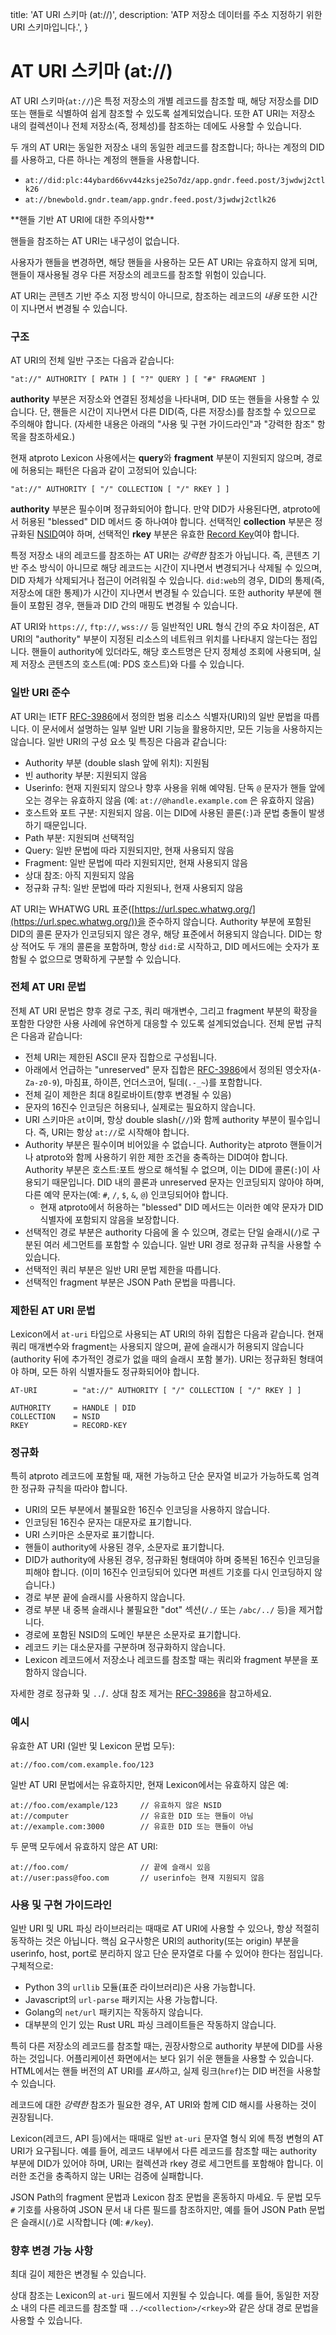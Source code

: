   title: 'AT URI 스키마 (at://)',
  description: 'ATP 저장소 데이터를 주소 지정하기 위한 URI 스키마입니다.',
}

# AT URI 스키마 (at://)

AT URI 스키마(`at://`)은 특정 저장소의 개별 레코드를 참조할 때, 해당 저장소를 DID 또는 핸들로 식별하여 쉽게 참조할 수 있도록 설계되었습니다. 또한 AT URI는 저장소 내의 컬렉션이나 전체 저장소(즉, 정체성)를 참조하는 데에도 사용할 수 있습니다.

두 개의 AT URI는 동일한 저장소 내의 동일한 레코드를 참조합니다; 하나는 계정의 DID를 사용하고, 다른 하나는 계정의 핸들을 사용합니다.

- `at://did:plc:44ybard66vv44zksje25o7dz/app.gndr.feed.post/3jwdwj2ctlk26`
- `at://bnewbold.gndr.team/app.gndr.feed.post/3jwdwj2ctlk26`

<Note>
**핸들 기반 AT URI에 대한 주의사항**

핸들을 참조하는 AT URI는 내구성이 없습니다.

사용자가 핸들을 변경하면, 해당 핸들을 사용하는 모든 AT URI는 유효하지 않게 되며, 핸들이 재사용될 경우 다른 저장소의 레코드를 참조할 위험이 있습니다.

AT URI는 콘텐츠 기반 주소 지정 방식이 아니므로, 참조하는 레코드의 _내용_ 또한 시간이 지나면서 변경될 수 있습니다.
</Note>

### 구조

AT URI의 전체 일반 구조는 다음과 같습니다:

```text
"at://" AUTHORITY [ PATH ] [ "?" QUERY ] [ "#" FRAGMENT ]
```

**authority** 부분은 저장소와 연결된 정체성을 나타내며, DID 또는 핸들을 사용할 수 있습니다. 단, 핸들은 시간이 지나면서 다른 DID(즉, 다른 저장소)를 참조할 수 있으므로 주의해야 합니다. (자세한 내용은 아래의 "사용 및 구현 가이드라인"과 "강력한 참조" 항목을 참조하세요.)

현재 atproto Lexicon 사용에서는 **query**와 **fragment** 부분이 지원되지 않으며, 경로에 허용되는 패턴은 다음과 같이 고정되어 있습니다:

```text
"at://" AUTHORITY [ "/" COLLECTION [ "/" RKEY ] ]
```

**authority** 부분은 필수이며 정규화되어야 합니다. 만약 DID가 사용된다면, atproto에서 허용된 "blessed" DID 메서드 중 하나여야 합니다. 선택적인 **collection** 부분은 정규화된 [NSID](./nsid)여야 하며, 선택적인 **rkey** 부분은 유효한 [Record Key](./record-key)여야 합니다.

특정 저장소 내의 레코드를 참조하는 AT URI는 *강력한* 참조가 아닙니다. 즉, 콘텐츠 기반 주소 방식이 아니므로 해당 레코드는 시간이 지나면서 변경되거나 삭제될 수 있으며, DID 자체가 삭제되거나 접근이 어려워질 수 있습니다. `did:web`의 경우, DID의 통제(즉, 저장소에 대한 통제)가 시간이 지나면서 변경될 수 있습니다. 또한 authority 부분에 핸들이 포함된 경우, 핸들과 DID 간의 매핑도 변경될 수 있습니다.

AT URI와 `https://`, `ftp://`, `wss://` 등 일반적인 URL 형식 간의 주요 차이점은, AT URI의 "authority" 부분이 지정된 리소스의 네트워크 위치를 나타내지 않는다는 점입니다. 핸들이 authority에 있더라도, 해당 호스트명은 단지 정체성 조회에 사용되며, 실제 저장소 콘텐츠의 호스트(예: PDS 호스트)와 다를 수 있습니다.

### 일반 URI 준수

AT URI는 IETF [RFC-3986](https://www.rfc-editor.org/rfc/rfc3986)에서 정의한 범용 리소스 식별자(URI)의 일반 문법을 따릅니다. 이 문서에서 설명하는 일부 일반 URI 기능을 활용하지만, 모든 기능을 사용하지는 않습니다. 일반 URI의 구성 요소 및 특징은 다음과 같습니다:

- Authority 부분 (double slash 앞에 위치): 지원됨
- 빈 authority 부분: 지원되지 않음
- Userinfo: 현재 지원되지 않으나 향후 사용을 위해 예약됨. 단독 `@` 문자가 핸들 앞에 오는 경우는 유효하지 않음 (예: `at://@handle.example.com` 은 유효하지 않음)
- 호스트와 포트 구분: 지원되지 않음. 이는 DID에 사용된 콜론(`:`)과 문법 충돌이 발생하기 때문입니다.
- Path 부분: 지원되며 선택적임
- Query: 일반 문법에 따라 지원되지만, 현재 사용되지 않음
- Fragment: 일반 문법에 따라 지원되지만, 현재 사용되지 않음
- 상대 참조: 아직 지원되지 않음
- 정규화 규칙: 일반 문법에 따라 지원되나, 현재 사용되지 않음

AT URI는 WHATWG URL 표준([https://url.spec.whatwg.org/](https://url.spec.whatwg.org/))을 준수하지 않습니다. Authority 부분에 포함된 DID의 콜론 문자가 인코딩되지 않은 경우, 해당 표준에서 허용되지 않습니다. DID는 항상 적어도 두 개의 콜론을 포함하며, 항상 `did:`로 시작하고, DID 메서드에는 숫자가 포함될 수 없으므로 명확하게 구분할 수 있습니다.

### 전체 AT URI 문법

전체 AT URI 문법은 향후 경로 구조, 쿼리 매개변수, 그리고 fragment 부분의 확장을 포함한 다양한 사용 사례에 유연하게 대응할 수 있도록 설계되었습니다. 전체 문법 규칙은 다음과 같습니다:

- 전체 URI는 제한된 ASCII 문자 집합으로 구성됩니다.
- 아래에서 언급하는 "unreserved" 문자 집합은 [RFC-3986](https://www.rfc-editor.org/rfc/rfc3986)에서 정의된 영숫자(`A-Za-z0-9`), 마침표, 하이픈, 언더스코어, 틸데(`.-_~`)를 포함합니다.
- 전체 길이 제한은 최대 8킬로바이트(향후 변경될 수 있음)
- 문자의 16진수 인코딩은 허용되나, 실제로는 필요하지 않습니다.
- URI 스키마은 `at`이며, 항상 double slash(`//`)와 함께 authority 부분이 필수입니다. 즉, URI는 항상 `at://`로 시작해야 합니다.
- Authority 부분은 필수이며 비어있을 수 없습니다. Authority는 atproto 핸들이거나 atproto와 함께 사용하기 위한 제한 조건을 충족하는 DID여야 합니다. Authority 부분은 호스트:포트 쌍으로 해석될 수 없으며, 이는 DID에 콜론(`:`)이 사용되기 때문입니다. DID 내의 콜론과 unreserved 문자는 인코딩되지 않아야 하며, 다른 예약 문자는(예: `#`, `/`, `$`, `&`, `@`) 인코딩되어야 합니다.
    - 현재 atproto에서 허용하는 "blessed" DID 메서드는 이러한 예약 문자가 DID 식별자에 포함되지 않음을 보장합니다.
- 선택적인 경로 부분은 authority 다음에 올 수 있으며, 경로는 단일 슬래시(`/`)로 구분된 여러 세그먼트를 포함할 수 있습니다. 일반 URI 경로 정규화 규칙을 사용할 수 있습니다.
- 선택적인 쿼리 부분은 일반 URI 문법 제한을 따릅니다.
- 선택적인 fragment 부분은 JSON Path 문법을 따릅니다.

### 제한된 AT URI 문법

Lexicon에서 `at-uri` 타입으로 사용되는 AT URI의 하위 집합은 다음과 같습니다. 현재 쿼리 매개변수와 fragment는 사용되지 않으며, 끝에 슬래시가 허용되지 않습니다 (authority 뒤에 추가적인 경로가 없을 때의 슬래시 포함 불가). URI는 정규화된 형태여야 하며, 모든 하위 식별자들도 정규화되어야 합니다.

```text
AT-URI        = "at://" AUTHORITY [ "/" COLLECTION [ "/" RKEY ] ]

AUTHORITY     = HANDLE | DID
COLLECTION    = NSID
RKEY          = RECORD-KEY
```

### 정규화

특히 atproto 레코드에 포함될 때, 재현 가능하고 단순 문자열 비교가 가능하도록 엄격한 정규화 규칙을 따라야 합니다.

- URI의 모든 부분에서 불필요한 16진수 인코딩을 사용하지 않습니다.
- 인코딩된 16진수 문자는 대문자로 표기합니다.
- URI 스키마은 소문자로 표기합니다.
- 핸들이 authority에 사용된 경우, 소문자로 표기합니다.
- DID가 authority에 사용된 경우, 정규화된 형태여야 하며 중복된 16진수 인코딩을 피해야 합니다. (이미 16진수 인코딩되어 있다면 퍼센트 기호를 다시 인코딩하지 않습니다.)
- 경로 부분 끝에 슬래시를 사용하지 않습니다.
- 경로 부분 내 중복 슬래시나 불필요한 "dot" 섹션(`/./` 또는 `/abc/../` 등)을 제거합니다.
- 경로에 포함된 NSID의 도메인 부분은 소문자로 표기합니다.
- 레코드 키는 대소문자를 구분하며 정규화하지 않습니다.
- Lexicon 레코드에서 저장소나 레코드를 참조할 때는 쿼리와 fragment 부분을 포함하지 않습니다.

자세한 경로 정규화 및 `..`/`.` 상대 참조 제거는 [RFC-3986](https://www.rfc-editor.org/rfc/rfc3986)을 참고하세요.

### 예시

유효한 AT URI (일반 및 Lexicon 문법 모두):

```text
at://foo.com/com.example.foo/123
```

일반 AT URI 문법에서는 유효하지만, 현재 Lexicon에서는 유효하지 않은 예:

```text
at://foo.com/example/123     // 유효하지 않은 NSID
at://computer                // 유효한 DID 또는 핸들이 아님
at://example.com:3000        // 유효한 DID 또는 핸들이 아님
```

두 문맥 모두에서 유효하지 않은 AT URI:

```text
at://foo.com/                // 끝에 슬래시 있음
at://user:pass@foo.com       // userinfo는 현재 지원되지 않음
```

### 사용 및 구현 가이드라인

일반 URI 및 URL 파싱 라이브러리는 때때로 AT URI에 사용할 수 있으나, 항상 적절히 동작하는 것은 아닙니다. 핵심 요구사항은 URI의 authority(또는 origin) 부분을 userinfo, host, port로 분리하지 않고 단순 문자열로 다룰 수 있어야 한다는 점입니다. 구체적으로:

- Python 3의 `urllib` 모듈(표준 라이브러리)은 사용 가능합니다.
- Javascript의 `url-parse` 패키지는 사용 가능합니다.
- Golang의 `net/url` 패키지는 작동하지 않습니다.
- 대부분의 인기 있는 Rust URL 파싱 크레이트들은 작동하지 않습니다.

특히 다른 저장소의 레코드를 참조할 때는, 권장사항으로 authority 부분에 DID를 사용하는 것입니다. 어플리케이션 화면에서는 보다 읽기 쉬운 핸들을 사용할 수 있습니다. HTML에서는 핸들 버전의 AT URI를 *표시*하고, 실제 링크(`href`)는 DID 버전을 사용할 수 있습니다.

레코드에 대한 *강력한* 참조가 필요한 경우, AT URI와 함께 CID 해시를 사용하는 것이 권장됩니다.

Lexicon(레코드, API 등)에서는 때때로 일반 `at-uri` 문자열 형식 외에 특정 변형의 AT URI가 요구됩니다. 예를 들어, 레코드 내부에서 다른 레코드를 참조할 때는 authority 부분에 DID가 있어야 하며, URI는 컬렉션과 rkey 경로 세그먼트를 포함해야 합니다. 이러한 조건을 충족하지 않는 URI는 검증에 실패합니다.

JSON Path의 fragment 문법과 Lexicon 참조 문법을 혼동하지 마세요. 두 문법 모두 `#` 기호를 사용하여 JSON 문서 내 다른 필드를 참조하지만, 예를 들어 JSON Path 문법은 슬래시(`/`)로 시작합니다 (예: `#/key`).

### 향후 변경 가능 사항

최대 길이 제한은 변경될 수 있습니다.

상대 참조는 Lexicon의 `at-uri` 필드에서 지원될 수 있습니다. 예를 들어, 동일한 저장소 내의 다른 레코드를 참조할 때 `../<collection>/<rkey>`와 같은 상대 경로 문법을 사용할 수 있습니다.
